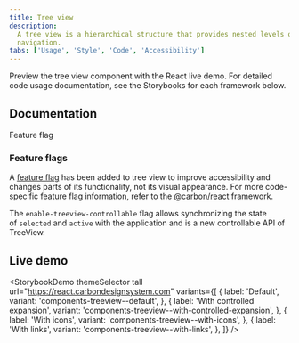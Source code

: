 ```yaml
---
title: Tree view
description:
  A tree view is a hierarchical structure that provides nested levels of
  navigation.
tabs: ['Usage', 'Style', 'Code', 'Accessibility']
---
```



<PageDescription>

Preview the tree view component with the React live demo. For detailed code
usage documentation, see the Storybooks for each framework below.

</PageDescription>

## Documentation

<Row className="resource-card-group">
<Column colLg={4} colMd={4} noGutterSm>
  <ResourceCard
    subTitle="React"
    href="https://react.carbondesignsystem.com/?path=/story/components-treeview--default&globals=theme:white"
    >

<MdxIcon name="react" />
<Tag type="blue">Feature flag</Tag>

  </ResourceCard>
</Column>
</Row>

### Feature flags

A [feature flag](/components/overview/feature-flags/) has been added to tree
view to improve accessibility and changes parts of its functionality, not its
visual appearance. For more code-specific feature flag information, refer to the
[@carbon/react](https://react.carbondesignsystem.com/?path=/docs/components-treeview-feature-flag--flag-details)
framework.

The `enable-treeview-controllable` flag allows synchronizing the state
of `selected` and `active` with the application and is a new controllable API of
TreeView.

## Live demo

<StorybookDemo
  themeSelector
  tall
  url="https://react.carbondesignsystem.com"
  variants={[
    {
      label: 'Default',
      variant: 'components-treeview--default',
    },
    {
      label: 'With controlled expansion',
      variant: 'components-treeview--with-controlled-expansion',
    },
    {
      label: 'With icons',
      variant: 'components-treeview--with-icons',
    },
    {
      label: 'With links',
      variant: 'components-treeview--with-links',
    },
  ]}
/>
